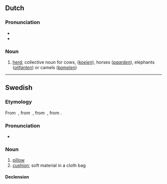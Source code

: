 ==Dutch==

===Pronunciation===
* {{IPA|/ˈkʏdə/|lang=nl}}
* {{audio|Nl-kudde.ogg|Audio|lang=nl}}

===Noun===
{{nl-noun|f|-s|pl2=-en|kuddetje}}

# [[herd]]; collective noun for cows, (''[[koe]]ien''), horses (''[[paard]]en''), elephants (''[[olifant]]en'') or camels (''[[kameel|kamelen]]'')

----

==Swedish==

===Etymology===
From {{etyl|gmq-osw|sv}} {{m|non|kodde}}, from {{etyl|non|sv}} {{m|non|koddi}}, from {{etyl|gem-pro|sv}} {{m|gem-pro|*kuddô}}, from {{etyl|ine-pro|sv}} {{m|ine-pro|*gewt-}}.

===Pronunciation===
* {{IPA|/ˈkɵdˈdɛ/|[ˈkʰɵdˈdɛ]|lang=sv}}

===Noun===
{{sv-noun|c}}

# [[pillow]]
# [[cushion]]; soft material in a cloth bag

====Declension====
{{sv-infl-noun-c-ar|2=kudd}}